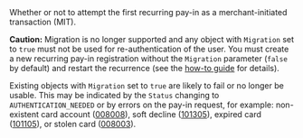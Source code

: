 <ParamField body="Migration" type="boolean" deprecated>     
Whether or not to attempt the first recurring pay-in as a merchant-initiated transaction (MIT).

**Caution:** Migration is no longer supported and any object with `Migration` set to `true` must not be used for re-authentication of the user. You must create a new recurring pay-in registration without the `Migration` parameter (`false` by default) and restart the recurrence (see the <a href="/guides/payment-methods/card/recurring/how-to">how-to guide</a> for details).

Existing objects with `Migration` set to `true` are likely to fail or no longer be usable. This may be indicated by the `Status` changing to `AUTHENTICATION_NEEDED` or by errors on the pay-in request, for example: non-existent card account (<a href="/snippets/errors/008008">008008</a>), soft decline (<a href="/snippets/errors/101305">101305</a>), expired card (<a href="/snippets/errors/101105">101105</a>), or stolen card (<a href="/snippets/errors/008003">008003</a>).
</ParamField>